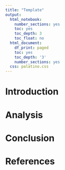 ```yaml
---
title: "Template"
output:
  html_notebook:
    number_sections: yes
    toc: yes
    toc_depth: 3
    toc_float: no
  html_document:
    df_print: paged
    toc: yes
    toc_depth: '3'
    number_sections: yes
  css: palatino.css
---
```


# Introduction

# Analysis

# Conclusion

# References
